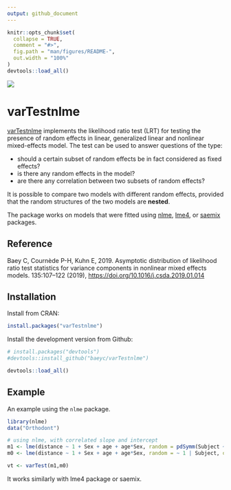 ```yaml
---
output: github_document
---
```


<!-- README.md is generated from README.Rmd. Please edit that file -->

```r
knitr::opts_chunk$set(
  collapse = TRUE,
  comment = "#>",
  fig.path = "man/figures/README-",
  out.width = "100%"
)
devtools::load_all()
```

[![](https://www.r-pkg.org/badges/version/varTestnlme)](https://CRAN.R-project.org/package=varTestnlme)

# varTestnlme

[varTestnlme](https://baeyc.github.io/varTestnlme/index.html) implements the likelihood ratio test (LRT) for testing the presence of random effects in linear, generalized linear and nonlinear mixed-effects model. The test can be used to answer questions of the type:

  * should a certain subset of random effects be in fact considered as fixed effects?
  * is there any random effects in the model?
  * are there any correlation between two subsets of random effects?
  
It is possible to compare two models with different random effects, provided that the random structures of the two models are **nested**.

The package works on models that were fitted using [nlme](https://CRAN.R-project.org/package=nlme),
[lme4](https://CRAN.R-project.org/package=lme4), or
[saemix](https://CRAN.R-project.org/package=saemix) packages.

## Reference
Baey C, Cournède P-H, Kuhn E, 2019. Asymptotic distribution of likelihood ratio test statistics for variance components in nonlinear mixed effects models. \emph{Computational Statistics and Data Analysis} 135:107--122 (2019), [https://doi.org/10.1016/j.csda.2019.01.014](https://doi.org/10.1016/j.csda.2019.01.014)

## Installation

Install from CRAN:
```r
install.packages("varTestnlme")
```

Install the development version from Github:

```r
# install.packages("devtools")
#devtools::install_github("baeyc/varTestnlme")

devtools::load_all()
```


## Example

An example using the `nlme` package.

```r
library(nlme)
data("Orthodont")

# using nlme, with correlated slope and intercept
m1 <- lme(distance ~ 1 + Sex + age + age*Sex, random = pdSymm(Subject ~ 1 + age), data = Orthodont, method = "ML")
m0 <- lme(distance ~ 1 + Sex + age + age*Sex, random = ~ 1 | Subject, data = Orthodont, method = "ML")

vt <- varTest(m1,m0)
```

It works similarly with lme4 package or saemix.

